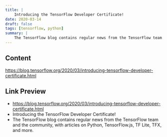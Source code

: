 ```yaml
---
title: |
    Introducing the TensorFlow Developer Certificate!
date: 2020-03-14
draft: false
tags: [tensorflow, python]
summary: |
    The TensorFlow blog contains regular news from the TensorFlow team and the community, with articles on Python, TensorFlow.js, TF Lite, TFX, and more.
---
```


## Content

https://blog.tensorflow.org/2020/03/introducing-tensorflow-developer-certificate.html

## Link Preview

- https://blog.tensorflow.org/2020/03/introducing-tensorflow-developer-certificate.html
- Introducing the TensorFlow Developer Certificate!
- The TensorFlow blog contains regular news from the TensorFlow team and the community, with articles on Python, TensorFlow.js, TF Lite, TFX, and more.
